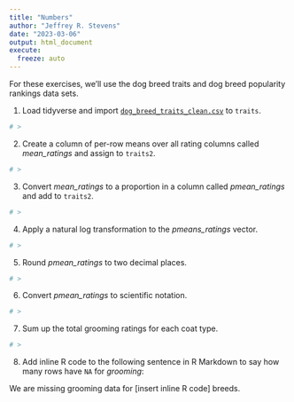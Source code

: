 ```yaml
---
title: "Numbers"
author: "Jeffrey R. Stevens"
date: "2023-03-06"
output: html_document
execute:
  freeze: auto
---
```


For these exercises, we'll use the dog breed traits and dog breed popularity rankings data sets. 

1. Load tidyverse and import [`dog_breed_traits_clean.csv`](https://jeffreyrstevens.quarto.pub/dpavir/data/dog_breed_traits_clean.csv) to `traits`.

```r
# >
```


2. Create a column of per-row means over all rating columns called _mean_ratings_ and assign to `traits2`.

```r
# >
```

3. Convert _mean_ratings_ to a proportion in a column called _pmean_ratings_ and add to `traits2`.

```r
# >
```

4. Apply a natural log transformation to the _pmeans_ratings_ vector.

```r
# >
```

5. Round _pmean_ratings_ to two decimal places.

```r
# >
```

6. Convert _pmean_ratings_ to scientific notation.

```r
# >
```

7. Sum up the total grooming ratings for each coat type.

```r
# >
```


8. Add inline R code to the following sentence in R Markdown to say how many rows have `NA` for _grooming_:

We are missing grooming data for [insert inline R code] breeds.
